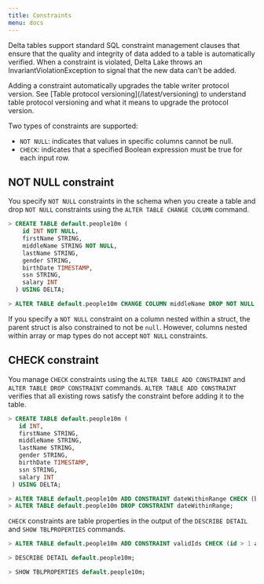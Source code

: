 ```yaml
---
title: Constraints
menu: docs
---
```


Delta tables support standard SQL constraint management clauses that ensure that the quality and integrity of data added to a table is automatically verified. When a constraint is violated, Delta Lake throws an InvariantViolationException to signal that the new data can’t be added.

<Info title="Important">
Adding a constraint automatically upgrades the table writer protocol version. See [Table protocol versioning](/latest/versioning) to understand table protocol versioning and what it means to upgrade the protocol version.
</Info>

Two types of constraints are supported:

- `NOT NULL`: indicates that values in specific columns cannot be null.
- `CHECK`: indicates that a specified Boolean expression must be true for each input row.

## NOT NULL constraint

You specify `NOT NULL` constraints in the schema when you create a table and drop `NOT NULL` constraints using the `ALTER TABLE CHANGE COLUMN` command.

<CodeTabs>

```sql
> CREATE TABLE default.people10m (
    id INT NOT NULL,
    firstName STRING,
    middleName STRING NOT NULL,
    lastName STRING,
    gender STRING,
    birthDate TIMESTAMP,
    ssn STRING,
    salary INT
  ) USING DELTA;

> ALTER TABLE default.people10m CHANGE COLUMN middleName DROP NOT NULL;
```

</CodeTabs>

If you specify a `NOT NULL` constraint on a column nested within a struct, the parent struct is also constrained to not be `null`. However, columns nested within array or map types do not accept `NOT NULL` constraints.

## CHECK constraint

You manage `CHECK` constraints using the `ALTER TABLE ADD CONSTRAINT` and `ALTER TABLE DROP CONSTRAINT` commands. `ALTER TABLE ADD CONSTRAINT` verifies that all existing rows satisfy the constraint before adding it to the table.

<CodeTabs>

```sql
> CREATE TABLE default.people10m (
   id INT,
   firstName STRING,
   middleName STRING,
   lastName STRING,
   gender STRING,
   birthDate TIMESTAMP,
   ssn STRING,
   salary INT
 ) USING DELTA;

> ALTER TABLE default.people10m ADD CONSTRAINT dateWithinRange CHECK (birthDate > '1900-01-01');
> ALTER TABLE default.people10m DROP CONSTRAINT dateWithinRange;
```

</CodeTabs>

`CHECK` constraints are table properties in the output of the `DESCRIBE DETAIL` and `SHOW TBLPROPERTIES` commands.

<CodeTabs>

```sql
> ALTER TABLE default.people10m ADD CONSTRAINT validIds CHECK (id > 1 and id < 99999999);

> DESCRIBE DETAIL default.people10m;

> SHOW TBLPROPERTIES default.people10m;
```

</CodeTabs>
